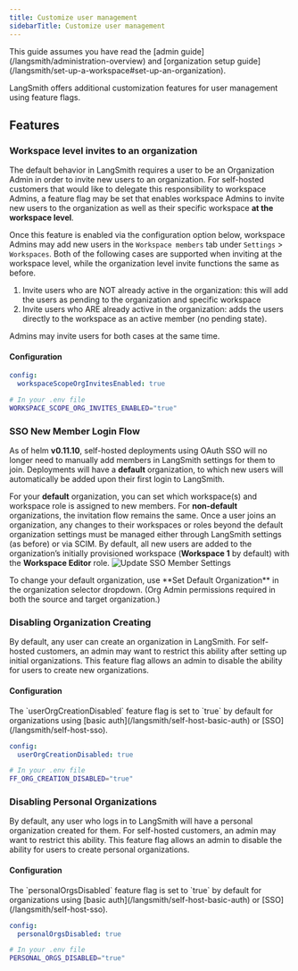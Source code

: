 ```yaml
---
title: Customize user management
sidebarTitle: Customize user management
---
```


<Note>
This guide assumes you have read the [admin guide](/langsmith/administration-overview) and [organization setup guide](/langsmith/set-up-a-workspace#set-up-an-organization).
</Note>

LangSmith offers additional customization features for user management using feature flags.

## Features

### Workspace level invites to an organization

The default behavior in LangSmith requires a user to be an Organization Admin in order to invite new users to an organization. For self-hosted customers that would like to delegate this responsibility to workspace Admins, a feature flag may be set that enables workspace Admins to invite new users to the organization as well as their specific workspace **at the workspace level**.

Once this feature is enabled via the configuration option below, workspace Admins may add new users in the `Workspace members` tab under `Settings` > `Workspaces`. Both of the following cases are supported when inviting at the workspace level, while the organization level invite functions the same as before.

1. Invite users who are NOT already active in the organization: this will add the users as pending to the organization and specific workspace
2. Invite users who ARE already active in the organization: adds the users directly to the workspace as an active member (no pending state).

Admins may invite users for both cases at the same time.

#### Configuration

<CodeGroup>

```yaml Helm
config:
  workspaceScopeOrgInvitesEnabled: true
```

```bash Docker
# In your .env file
WORKSPACE_SCOPE_ORG_INVITES_ENABLED="true"
```

</CodeGroup>

### SSO New Member Login Flow

As of helm **v0.11.10**, self-hosted deployments using OAuth SSO will no longer need to manually add members in LangSmith settings for them to join. Deployments will have a <b>default</b> organization, to which new users will automatically be added upon their first login to LangSmith.

For your **default** organization, you can set which workspace(s) and workspace role is assigned to new members. For **non-default** organizations, the invitation flow remains the same.
Once a user joins an organization, any changes to their workspaces or roles beyond the default organization settings must be managed either through LangSmith settings (as before) or via SCIM.
<Note>
By default, all new users are added to the organization’s initially provisioned workspace (**Workspace 1** by default) with the **Workspace Editor** role.
</Note>
![Update SSO Member Settings](/langsmith/images/sso-member-settings-update.png)

<Note>
To change your default organization, use **Set Default Organization** in the organization selector dropdown. (Org Admin permissions required in both the source and target organization.)
</Note>


### Disabling Organization Creating

By default, any user can create an organization in LangSmith. For self-hosted customers, an admin may want to restrict this ability after setting up initial organizations. This feature flag allows an admin to disable the ability for users to create new organizations.


#### Configuration

<Note>
The `userOrgCreationDisabled` feature flag is set to `true` by default for organizations using [basic auth](/langsmith/self-host-basic-auth) or [SSO](/langsmith/self-host-sso).
</Note>
<CodeGroup>

```yaml Helm
config:
  userOrgCreationDisabled: true
```

```bash Docker
# In your .env file
FF_ORG_CREATION_DISABLED="true"
```

</CodeGroup>

### Disabling Personal Organizations

By default, any user who logs in to LangSmith will have a personal organization created for them. For self-hosted customers, an admin may want to restrict this ability. This feature flag allows an admin to disable the ability for users to create personal organizations.

#### Configuration

<Note>
The `personalOrgsDisabled` feature flag is set to `true` by default for organizations using [basic auth](/langsmith/self-host-basic-auth) or [SSO](/langsmith/self-host-sso).
</Note>

<CodeGroup>

```yaml Helm
config:
  personalOrgsDisabled: true
```

```bash Docker
# In your .env file
PERSONAL_ORGS_DISABLED="true"
```

</CodeGroup>
